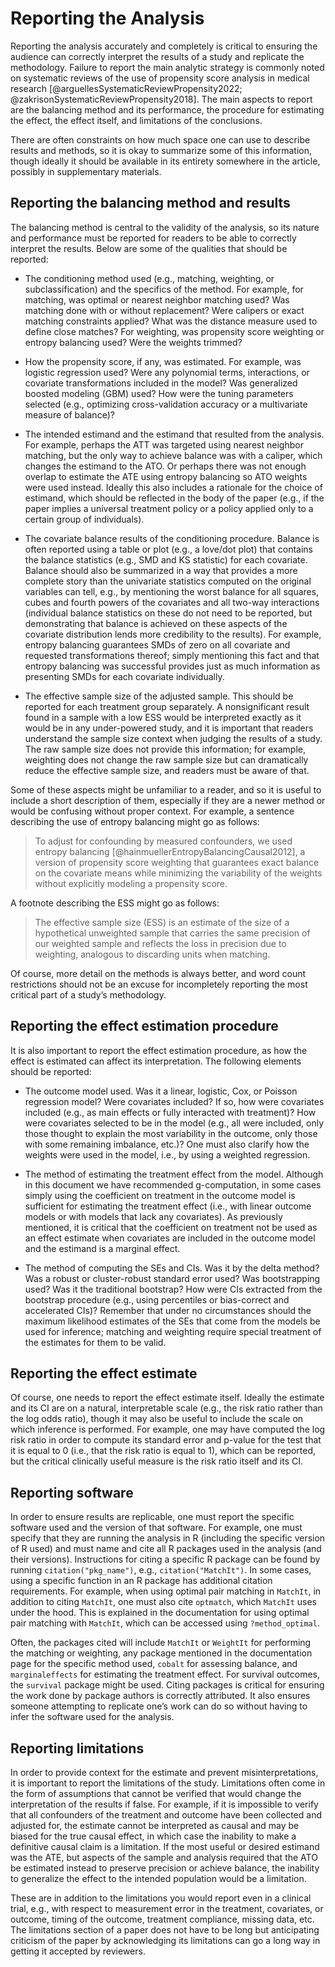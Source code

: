 # Reporting the Analysis {#sec-reporting}

Reporting the analysis accurately and completely is critical to ensuring the audience can correctly interpret the results of a study and replicate the methodology. Failure to report the main analytic strategy is commonly noted on systematic reviews of the use of propensity score analysis in medical research [@arguellesSystematicReviewPropensity2022; @zakrisonSystematicReviewPropensity2018]. The main aspects to report are the balancing method and its performance, the procedure for estimating the effect, the effect itself, and limitations of the conclusions.

There are often constraints on how much space one can use to describe results and methods, so it is okay to summarize some of this information, though ideally it should be available in its entirety somewhere in the article, possibly in supplementary materials.

## Reporting the balancing method and results

The balancing method is central to the validity of the analysis, so its nature and performance must be reported for readers to be able to correctly interpret the results. Below are some of the qualities that should be reported:

-   The conditioning method used (e.g., matching, weighting, or subclassification) and the specifics of the method. For example, for matching, was optimal or nearest neighbor matching used? Was matching done with or without replacement? Were calipers or exact matching constraints applied? What was the distance measure used to define close matches? For weighting, was propensity score weighting or entropy balancing used? Were the weights trimmed?

-   How the propensity score, if any, was estimated. For example, was logistic regression used? Were any polynomial terms, interactions, or covariate transformations included in the model? Was generalized boosted modeling (GBM) used? How were the tuning parameters selected (e.g., optimizing cross-validation accuracy or a multivariate measure of balance)?

-   The intended estimand and the estimand that resulted from the analysis. For example, perhaps the ATT was targeted using nearest neighbor matching, but the only way to achieve balance was with a caliper, which changes the estimand to the ATO. Or perhaps there was not enough overlap to estimate the ATE using entropy balancing so ATO weights were used instead. Ideally this also includes a rationale for the choice of estimand, which should be reflected in the body of the paper (e.g., if the paper implies a universal treatment policy or a policy applied only to a certain group of individuals).

-   The covariate balance results of the conditioning procedure. Balance is often reported using a table or plot (e.g., a love/dot plot) that contains the balance statistics (e.g., SMD and KS statistic) for each covariate. Balance should also be summarized in a way that provides a more complete story than the univariate statistics computed on the original variables can tell, e.g., by mentioning the worst balance for all squares, cubes and fourth powers of the covariates and all two-way interactions (individual balance statistics on these do not need to be reported, but demonstrating that balance is achieved on these aspects of the covariate distribution lends more credibility to the results). For example, entropy balancing guarantees SMDs of zero on all covariate and requested transformations thereof; simply mentioning this fact and that entropy balancing was successful provides just as much information as presenting SMDs for each covariate individually.

-   The effective sample size of the adjusted sample. This should be reported for each treatment group separately. A nonsignificant result found in a sample with a low ESS would be interpreted exactly as it would be in any under-powered study, and it is important that readers understand the sample size context when judging the results of a study. The raw sample size does not provide this information; for example, weighting does not change the raw sample size but can dramatically reduce the effective sample size, and readers must be aware of that.

Some of these aspects might be unfamiliar to a reader, and so it is useful to include a short description of them, especially if they are a newer method or would be confusing without proper context. For example, a sentence describing the use of entropy balancing might go as follows:

> To adjust for confounding by measured confounders, we used entropy balancing [@hainmuellerEntropyBalancingCausal2012], a version of propensity score weighting that guarantees exact balance on the covariate means while minimizing the variability of the weights without explicitly modeling a propensity score.

A footnote describing the ESS might go as follows:

> The effective sample size (ESS) is an estimate of the size of a hypothetical unweighted sample that carries the same precision of our weighted sample and reflects the loss in precision due to weighting, analogous to discarding units when matching.

Of course, more detail on the methods is always better, and word count restrictions should not be an excuse for incompletely reporting the most critical part of a study's methodology.

## Reporting the effect estimation procedure

It is also important to report the effect estimation procedure, as how the effect is estimated can affect its interpretation. The following elements should be reported:

-   The outcome model used. Was it a linear, logistic, Cox, or Poisson regression model? Were covariates included? If so, how were covariates included (e.g., as main effects or fully interacted with treatment)? How were covariates selected to be in the model (e.g., all were included, only those thought to explain the most variability in the outcome, only those with some remaining imbalance, etc.)? One must also clarify how the weights were used in the model, i.e., by using a weighted regression.

-   The method of estimating the treatment effect from the model. Although in this document we have recommended g-computation, in some cases simply using the coefficient on treatment in the outcome model is sufficient for estimating the treatment effect (i.e., with linear outcome models or with models that lack any covariates). As previously mentioned, it is critical that the coefficient on treatment not be used as an effect estimate when covariates are included in the outcome model and the estimand is a marginal effect.

-   The method of computing the SEs and CIs. Was it by the delta method? Was a robust or cluster-robust standard error used? Was bootstrapping used? Was it the traditional bootstrap? How were CIs extracted from the bootstrap procedure (e.g., using percentiles or bias-correct and accelerated CIs)? Remember that under no circumstances should the maximum likelihood estimates of the SEs that come from the models be used for inference; matching and weighting require special treatment of the estimates for them to be valid.

## Reporting the effect estimate

Of course, one needs to report the effect estimate itself. Ideally the estimate and its CI are on a natural, interpretable scale (e.g., the risk ratio rather than the log odds ratio), though it may also be useful to include the scale on which inference is performed. For example, one may have computed the log risk ratio in order to compute its standard error and p-value for the test that it is equal to 0 (i.e., that the risk ratio is equal to 1), which can be reported, but the critical clinically useful measure is the risk ratio itself and its CI.

## Reporting software

In order to ensure results are replicable, one must report the specific software used and the version of that software. For example, one must specify that they are running the analysis in R (including the specific version of R used) and must name and cite all R packages used in the analysis (and their versions). Instructions for citing a specific R package can be found by running `citation("pkg_name")`, e.g., `citation("MatchIt")`. In some cases, using a specific function in an R package has additional citation requirements. For example, when using optimal pair matching in `MatchIt`, in addition to citing `MatchIt`, one must also cite `optmatch`, which `MatchIt` uses under the hood. This is explained in the documentation for using optimal pair matching with `MatchIt`, which can be accessed using `?method_optimal`.

Often, the packages cited will include `MatchIt` or `WeightIt` for performing the matching or weighting, any package mentioned in the documentation page for the specific method used, `cobalt` for assessing balance, and `marginaleffects` for estimating the treatment effect. For survival outcomes, the `survival` package might be used. Citing packages is critical for ensuring the work done by package authors is correctly attributed. It also ensures someone attempting to replicate one's work can do so without having to infer the software used for the analysis.

## Reporting limitations

In order to provide context for the estimate and prevent misinterpretations, it is important to report the limitations of the study. Limitations often come in the form of assumptions that cannot be verified that would change the interpretation of the results if false. For example, if it is impossible to verify that all confounders of the treatment and outcome have been collected and adjusted for, the estimate cannot be interpreted as causal and may be biased for the true causal effect, in which case the inability to make a definitive causal claim is a limitation. If the most useful or desired estimand was the ATE, but aspects of the sample and analysis required that the ATO be estimated instead to preserve precision or achieve balance, the inability to generalize the effect to the intended population would be a limitation.

These are in addition to the limitations you would report even in a clinical trial, e.g., with respect to measurement error in the treatment, covariates, or outcome, timing of the outcome, treatment compliance, missing data, etc. The limitations section of a paper does not have to be long but anticipating criticism of the paper by acknowledging its limitations can go a long way in getting it accepted by reviewers.
